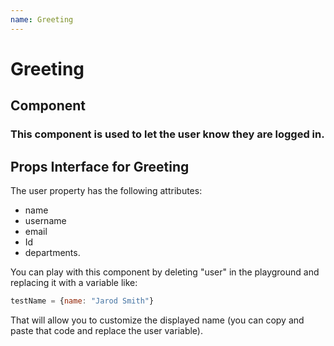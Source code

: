 ```yaml
---
name: Greeting
---
```


# Greeting

## Component

### This component is used to let the user know they are logged in.

<Playground>
    <div>
        <Greeting user={user}/>
    </div>
</Playground>

## Props Interface for Greeting

<PropsTable of={Greeting} /> 

The user property has the following attributes: 
- name
- username
- email
- Id
- departments.

You can play with this component by deleting "user" in the playground and replacing it with a variable like:

```javascript
testName = {name: "Jarod Smith"}
```

That will allow you to customize the displayed name (you can copy and paste that code and replace the user variable).